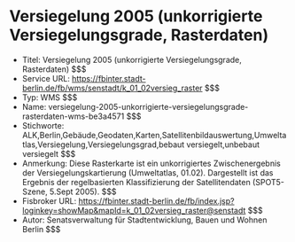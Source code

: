 # Versiegelung 2005 (unkorrigierte Versiegelungsgrade, Rasterdaten)
- Titel: Versiegelung 2005 (unkorrigierte Versiegelungsgrade, Rasterdaten) $$$
- Service URL: https://fbinter.stadt-berlin.de/fb/wms/senstadt/k_01_02versieg_raster $$$
- Typ: WMS $$$
- Name: versiegelung-2005-unkorrigierte-versiegelungsgrade-rasterdaten-wms-be3a4571 $$$
- Stichworte: ALK,Berlin,Gebäude,Geodaten,Karten,Satellitenbildauswertung,Umweltatlas,Versiegelung,Versiegelungsgrad,bebaut versiegelt,unbebaut versiegelt $$$
- Anmerkung: Diese Rasterkarte ist ein unkorrigiertes Zwischenergebnis der Versiegelungskartierung (Umweltatlas, 01.02). Dargestellt ist das Ergebnis der regelbasierten Klassifizierung der Satellitendaten (SPOT5-Szene, 5.Sept 2005). $$$
- Fisbroker URL: https://fbinter.stadt-berlin.de/fb/index.jsp?loginkey=showMap&mapId=k_01_02versieg_raster@senstadt $$$
- Autor: Senatsverwaltung für Stadtentwicklung, Bauen und Wohnen Berlin $$$

